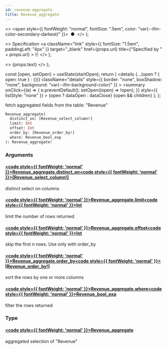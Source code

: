 ```yaml
---
id: revenue-aggregate
title: Revenue_aggregate
---
```


<head>
  <meta content="noindex" name="robots" />
  <meta charset="utf-8" />
</head>

  <>
    <span style={{ fontWeight: "normal", fontSize: ".5em", color: "var(--ifm-color-secondary-darkest)" }}>
      &nbsp;●&nbsp;
    </span>
  </>
);

  <>
    Specification
    <a
      className="link"
      style={{ fontSize: "1.5em", paddingLeft: "4px" }}
      target="_blank"
      href={props.url}
      title={"Specified by " + props.url}
    >
      ⎘
    </a>
  </>
);

  <>
    <span className={props.class}>{props.text}</span>
  </>
);


  const [open, setOpen] = useState(startOpen);
  return (
    <details
      {...(open ? { open: true } : {})}
      className="details"
      style={{ border: "none", boxShadow: "none", background: "var(--ifm-background-color)" }}
    >
      <summary
        onClick={(e) => {
          e.preventDefault();
          setOpen((open) => !open);
        }}
        style={{ listStyle: "none" }}
      >
        {open ? dataOpen : dataClose}
      </summary>
      {open && children}
    </details>
  );
};

fetch aggregated fields from the table: "Revenue"

```graphql
Revenue_aggregate(
  distinct_on: [Revenue_select_column!]
  limit: Int
  offset: Int
  order_by: [Revenue_order_by!]
  where: Revenue_bool_exp
): Revenue_aggregate!
```

### Arguments

#### [<code style={{ fontWeight: 'normal' }}>Revenue_aggregate.<b>distinct_on</b></code>](#)<Bullet />[<code style={{ fontWeight: 'normal' }}><b>[Revenue_select_column!]</b></code>](/docs/api/flow/graphql/envio/enums/revenue-select-column.mdx) <Badge class="badge badge--secondary " text="list"/> <Badge class="badge badge--secondary " text="enum"/>

distinct select on columns

#### [<code style={{ fontWeight: 'normal' }}>Revenue_aggregate.<b>limit</b></code>](#)<Bullet />[<code style={{ fontWeight: 'normal' }}><b>Int</b></code>](/docs/api/flow/graphql/envio/scalars/int.mdx) <Badge class="badge badge--secondary " text="scalar"/>

limit the number of rows returned

#### [<code style={{ fontWeight: 'normal' }}>Revenue_aggregate.<b>offset</b></code>](#)<Bullet />[<code style={{ fontWeight: 'normal' }}><b>Int</b></code>](/docs/api/flow/graphql/envio/scalars/int.mdx) <Badge class="badge badge--secondary " text="scalar"/>

skip the first n rows. Use only with order_by

#### [<code style={{ fontWeight: 'normal' }}>Revenue_aggregate.<b>order_by</b></code>](#)<Bullet />[<code style={{ fontWeight: 'normal' }}><b>[Revenue_order_by!]</b></code>](/docs/api/flow/graphql/envio/inputs/revenue-order-by.mdx) <Badge class="badge badge--secondary " text="list"/> <Badge class="badge badge--secondary " text="input"/>

sort the rows by one or more columns

#### [<code style={{ fontWeight: 'normal' }}>Revenue_aggregate.<b>where</b></code>](#)<Bullet />[<code style={{ fontWeight: 'normal' }}><b>Revenue_bool_exp</b></code>](/docs/api/flow/graphql/envio/inputs/revenue-bool-exp.mdx) <Badge class="badge badge--secondary " text="input"/>

filter the rows returned

### Type

#### [<code style={{ fontWeight: 'normal' }}><b>Revenue_aggregate</b></code>](/docs/api/flow/graphql/envio/objects/revenue-aggregate.mdx) <Badge class="badge badge--secondary " text="object"/>

aggregated selection of "Revenue"
